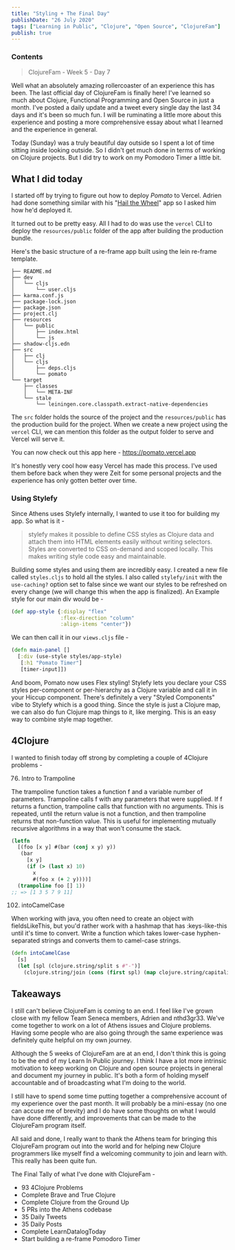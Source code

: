 ```yaml
---
title: "Styling + The Final Day"
publishDate: "26 July 2020"
tags: ["Learning in Public", "Clojure", "Open Source", "ClojureFam"]
publish: true
---
```


### Contents

> ClojureFam - Week 5 - Day 7

Well what an absolutely amazing rollercoaster of an experience this has been. The last official day of ClojureFam is finally here! I've learned so much about Clojure, Functional Programming and Open Source in just a month. I've posted a daily update and a tweet every single day the last 34 days and it's been so much fun. I will be ruminating a little more about this experience and posting a more comprehensive essay about what I learned and the experience in general.

Today (Sunday) was a truly beautiful day outside so I spent a lot of time sitting inside looking outside. So I didn't get much done in terms of working on Clojure projects. But I did try to work on my Pomodoro Timer a little bit.

## What I did today

I started off by trying to figure out how to deploy _Pomato_ to Vercel. Adrien had done something similar with his "[Hail the Wheel](https://hail-the-wheel.alaq.vercel.app)" app so I asked him how he'd deployed it.

It turned out to be pretty easy. All I had to do was use the `vercel` CLI to deploy the `resources/public` folder of the app after building the production bundle.

Here's the basic structure of a re-frame app built using the lein re-frame template.

```text
├── README.md
├── dev
│   └── cljs
│       └── user.cljs
├── karma.conf.js
├── package-lock.json
├── package.json
├── project.clj
├── resources
│   └── public
│       ├── index.html
│       └── js
├── shadow-cljs.edn
├── src
│   ├── clj
│   └── cljs
│       ├── deps.cljs
│       └── pomato
└── target
    ├── classes
    │   └── META-INF
    └── stale
        └── leiningen.core.classpath.extract-native-dependencies
```

The `src` folder holds the source of the project and the `resources/public` has the production build for the project.
When we create a new project using the `vercel` CLI, we can mention this folder as the output folder to serve and Vercel will serve it.

You can now check out this app here - https://pomato.vercel.app

It's honestly very cool how easy Vercel has made this process. I've used them before back when they were Zeit for some personal projects and the experience has only gotten better over time.

### Using Stylefy

Since Athens uses Stylefy internally, I wanted to use it too for building my app. So what is it -

> stylefy makes it possible to define CSS styles as Clojure data and attach them into HTML elements easily without writing selectors. Styles are converted to CSS on-demand and scoped locally. This makes writing style code easy and maintainable.

Building some styles and using them are incredibly easy. I created a new file called `styles.cljs` to hold all the styles. I also called `stylefy/init` with the `use-caching?` option set to false since we want our styles to be refreshed on every change (we will change this when the app is finalized).
An Example style for our main div would be -

```clojure
(def app-style {:display "flex"
                :flex-direction "column"
                :align-items "center"})
```

We can then call it in our `views.cljs` file -

```clojure
(defn main-panel []
  [:div (use-style styles/app-style)
   [:h1 "Pomato Timer"]
   [timer-input]])
```

And boom, Pomato now uses Flex styling! Stylefy lets you declare your CSS styles per-component or per-hierarchy as a Clojure variable and call it in your Hiccup component. There's definitely a very "Styled Components" vibe to Stylefy which is a good thing. Since the style is just a Clojure map, we can also do fun Clojure map things to it, like merging. This is an easy way to combine style map together.

## 4Clojure

I wanted to finish today off strong by completing a couple of 4Clojure problems -

76. Intro to Trampoline

The trampoline function takes a function f and a variable number of parameters. Trampoline calls f with any parameters that were supplied. If f returns a function, trampoline calls that function with no arguments. This is repeated, until the return value is not a function, and then trampoline returns that non-function value. This is useful for implementing mutually recursive algorithms in a way that won't consume the stack.

```clojure
(letfn
  [(foo [x y] #(bar (conj x y) y))
   (bar
     [x y]
     (if (> (last x) 10)
       x
       #(foo x (+ 2 y))))]
  (trampoline foo [] 1))
;; => [1 3 5 7 9 11]
```

102. intoCamelCase

When working with java, you often need to create an object with fieldsLikeThis, but you'd rather work with a hashmap that has :keys-like-this until it's time to convert. Write a function which takes lower-case hyphen-separated strings and converts them to camel-case strings.

```clojure
(defn intoCamelCase
  [s]
  (let [spl (clojure.string/split s #"-")]
    (clojure.string/join (cons (first spl) (map clojure.string/capitalize (rest spl))))))
```

## Takeaways

I still can't believe ClojureFam is coming to an end. I feel like I've grown close with my fellow Team Seneca members, Adrien and nthd3gr33. We've come together to work on a lot of Athens issues and Clojure problems. Having some people who are also going through the same experience was definitely quite helpful on my own journey.

Although the 5 weeks of ClojureFam are at an end, I don't think this is going to be the end of my Learn In Public journey. I think I have a lot more intrinsic motivation to keep working on Clojure and open source projects in general and document my journey in public. It's both a form of holding myself accountable and of broadcasting what I'm doing to the world.

I still have to spend some time putting together a comprehensive account of my experience over the past month. It will probably be a mini-essay (no one can accuse me of brevity) and I do have some thoughts on what I would have done differently, and improvements that can be made to the ClojureFam program itself.

All said and done, I really want to thank the Athens team for bringing this ClojureFam program out into the world and for helping new Clojure programmers like myself find a welcoming community to join and learn with. This really has been quite fun.

The Final Tally of what I've done with ClojureFam -

- 93 4Clojure Problems
- Complete Brave and True Clojure
- Complete Clojure from the Ground Up
- 5 PRs into the Athens codebase
- 35 Daily Tweets
- 35 Daily Posts
- Complete LearnDatalogToday
- Start building a re-frame Pomodoro Timer
